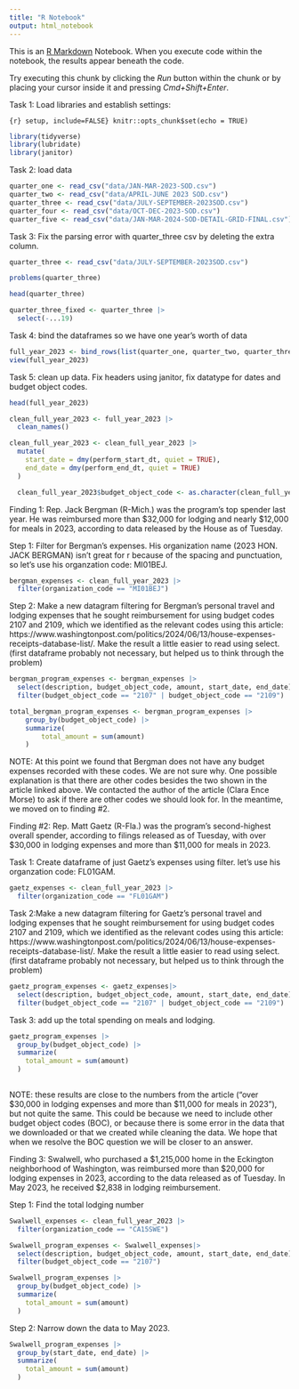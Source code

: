 ```yaml
---
title: "R Notebook"
output: html_notebook
---
```


This is an [R Markdown](http://rmarkdown.rstudio.com) Notebook. When you execute code within the notebook, the results appear beneath the code.

Try executing this chunk by clicking the *Run* button within the chunk or by placing your cursor inside it and pressing *Cmd+Shift+Enter*.

Task 1: Load libraries and establish settings:

`{r} setup, include=FALSE} knitr::opts_chunk$set(echo = TRUE)`

```r
library(tidyverse)
library(lubridate)
library(janitor)
```

Task 2: load data

```r
quarter_one <- read_csv("data/JAN-MAR-2023-SOD.csv")
quarter_two <- read_csv("data/APRIL-JUNE 2023 SOD.csv")
quarter_three <- read_csv("data/JULY-SEPTEMBER-2023SOD.csv")
quarter_four <- read_csv("data/OCT-DEC-2023-SOD.csv")
quarter_five <- read_csv("data/JAN-MAR-2024-SOD-DETAIL-GRID-FINAL.csv")
```

Task 3: Fix the parsing error with quarter_three csv by deleting the extra column.

```r
quarter_three <- read_csv("data/JULY-SEPTEMBER-2023SOD.csv")

```

```r
problems(quarter_three)
```

```r
head(quarter_three)
```

```r
quarter_three_fixed <- quarter_three |>
  select(-...19)
```

Task 4: bind the dataframes so we have one year's worth of data

```r
full_year_2023 <- bind_rows(list(quarter_one, quarter_two, quarter_three_fixed, quarter_four, quarter_five))
view(full_year_2023)
```

Task 5: clean up data. Fix headers using janitor, fix datatype for dates and budget object codes.

```r
head(full_year_2023) 
```

```r
clean_full_year_2023 <- full_year_2023 |> 
  clean_names()
```

```r
clean_full_year_2023 <- clean_full_year_2023 |> 
  mutate(
    start_date = dmy(perform_start_dt, quiet = TRUE), 
    end_date = dmy(perform_end_dt, quiet = TRUE)
  )
```


```r
  clean_full_year_2023$budget_object_code <- as.character(clean_full_year_2023$budget_object_code)
```

Finding 1: Rep. Jack Bergman (R-Mich.) was the program’s top spender last year. He was reimbursed more than \$32,000 for lodging and nearly \$12,000 for meals in 2023, according to data released by the House as of Tuesday.

Step 1: Filter for Bergman's expenses. His organization name (2023 HON. JACK BERGMAN) isn't great for r because of the spacing and punctuation, so let's use his organzation code: MI01BEJ. 


```r
bergman_expenses <- clean_full_year_2023 |>
  filter(organization_code == "MI01BEJ") 

```

Step 2: Make a new datagram filtering for Bergman's personal travel and lodging expenses that he sought reimbursement for using budget codes 2107 and 2109, which we identified as the relevant codes using this article: https://www.washingtonpost.com/politics/2024/06/13/house-expenses-receipts-database-list/. Make the result a little easier to read using select. (first dataframe probably not necessary, but helped us to think through the problem)


```r
bergman_program_expenses <- bergman_expenses |>
  select(description, budget_object_code, amount, start_date, end_date)  |>
  filter(budget_object_code == "2107" | budget_object_code == "2109") 
```

```r
total_bergman_program_expenses <- bergman_program_expenses |>
    group_by(budget_object_code) |>
    summarize(
        total_amount = sum(amount)
    )
```



NOTE: At this point we found that Bergman does not have any budget expenses recorded with these codes. We are not sure why. One possible explanation is that there are other codes besides the two shown in the article linked above. We contacted the author of the article (Clara Ence Morse) to ask if there are other codes we should look for. In the meantime, we moved on to finding #2. 


Finding #2: Rep. Matt Gaetz (R-Fla.) was the program’s second-highest overall spender, according to filings released as of Tuesday, with over $30,000 in lodging expenses and more than $11,000 for meals in 2023.

Task 1: Create dataframe of just Gaetz's expenses using filter. let's use his organzation code: FL01GAM.

```r
gaetz_expenses <- clean_full_year_2023 |>
  filter(organization_code == "FL01GAM")
```

Task 2:Make a new datagram filtering for Gaetz's personal travel and lodging expenses that he sought reimbursement for using budget codes 2107 and 2109, which we identified as the relevant codes using this article: https://www.washingtonpost.com/politics/2024/06/13/house-expenses-receipts-database-list/. Make the result a little easier to read using select. (first dataframe probably not necessary, but helped us to think through the problem)

```r
gaetz_program_expenses <- gaetz_expenses|>
  select(description, budget_object_code, amount, start_date, end_date)  |>
  filter(budget_object_code == "2107" | budget_object_code == "2109")

```

Task 3: add up the total spending on meals and lodging.

```r
gaetz_program_expenses |>
  group_by(budget_object_code) |>
  summarize(
    total_amount = sum(amount)
  )
  
```
NOTE: these results are close to the numbers from the article ("over $30,000 in lodging expenses and more than $11,000 for meals in 2023"), but not quite the same. This could be because we need to include other budget object codes (BOC), or because there is some error in the data that we downloaded or that we created while cleaning the data. We hope that when we resolve the BOC question we will be closer to an answer.

Finding 3: Swalwell, who purchased a $1,215,000 home in the Eckington neighborhood of Washington, was reimbursed more than $20,000 for lodging expenses in 2023, according to the data released as of Tuesday. In May 2023, he received $2,838 in lodging reimbursement. 

Step 1: Find the total lodging number

```r
Swalwell_expenses <- clean_full_year_2023 |>
  filter(organization_code == "CA15SWE")
```

```r
Swalwell_program_expenses <- Swalwell_expenses|>
  select(description, budget_object_code, amount, start_date, end_date)  |>
  filter(budget_object_code == "2107")
```

```r
Swalwell_program_expenses |>
  group_by(budget_object_code) |>
  summarize(
    total_amount = sum(amount)
  )
```
Step 2: Narrow down the data to May 2023. 

```r
Swalwell_program_expenses |>
  group_by(start_date, end_date) |>
  summarize(
    total_amount = sum(amount)
  )
```